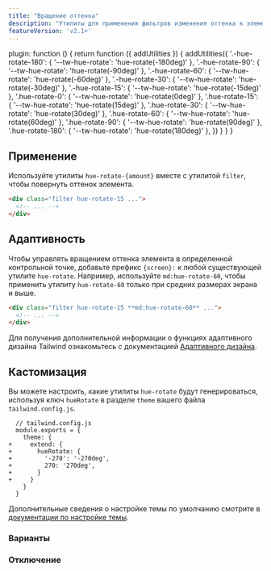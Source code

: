 ```yaml
---
title: "Вращение оттенка"
description: "Утилиты для применения фильтров изменения оттенка к элементу."
featureVersion: 'v2.1+'
---
```



  plugin: function () {
    return function ({ addUtilities }) {
      addUtilities({
      '.-hue-rotate-180': { '--tw-hue-rotate':  'hue-rotate(-180deg)' },
      '.-hue-rotate-90': { '--tw-hue-rotate':  'hue-rotate(-90deg)' },
      '.-hue-rotate-60': { '--tw-hue-rotate':  'hue-rotate(-60deg)' },
      '.-hue-rotate-30': { '--tw-hue-rotate':  'hue-rotate(-30deg)' },
      '.-hue-rotate-15': { '--tw-hue-rotate':  'hue-rotate(-15deg)' },
      '.hue-rotate-0': { '--tw-hue-rotate': 'hue-rotate(0deg)' },
      '.hue-rotate-15': { '--tw-hue-rotate': 'hue-rotate(15deg)' },
      '.hue-rotate-30': { '--tw-hue-rotate': 'hue-rotate(30deg)' },
      '.hue-rotate-60': { '--tw-hue-rotate': 'hue-rotate(60deg)' },
      '.hue-rotate-90': { '--tw-hue-rotate': 'hue-rotate(90deg)' },
      '.hue-rotate-180': { '--tw-hue-rotate': 'hue-rotate(180deg)' },
      })
    }
  }
}

## Применение

Используйте утилиты `hue-rotate-{amount}` вместе с утилитой `filter`, чтобы повернуть оттенок элемента.

```html
<div class="filter hue-rotate-15 ...">
  <!-- ... -->
</div>
```

## Адаптивность

Чтобы управлять вращением оттенка элемента в определенной контрольной точке, добавьте префикс `{screen}:` к любой существующей утилите `hue-rotate`. Например, используйте `md:hue-rotate-60`, чтобы применить утилиту `hue-rotate-60` только при средних размерах экрана и выше.

```html
<div class="filter hue-rotate-15 **md:hue-rotate-60** ...">
  <!-- ... -->
</div>
```

Для получения дополнительной информации о функциях адаптивного дизайна Tailwind ознакомьтесь с документацией [Адаптивного дизайна](/docs/responsive-design).

## Кастомизация

Вы можете настроить, какие утилиты `hue-rotate` будут генерироваться, используя ключ `hueRotate` в разделе `theme` вашего файла `tailwind.config.js`.

```diff-js
  // tailwind.config.js
  module.exports = {
    theme: {
+     extend: {
+       hueRotate: {
+         '-270': '-270deg',
+         270: '270deg',
+       }
+     }
    }
  }
```

Дополнительные сведения о настройке темы по умолчанию смотрите в [документации по настройке темы](/docs/theme#customizing-the-default-theme).

### Варианты

<Variants plugin="hueRotate" name="hue-rotate" />

### Отключение

<Disabling plugin="hueRotate" name="hue-rotate" />
